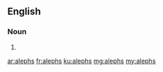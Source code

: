 ==English==

===Noun===
{{head|en|plural}}

# {{plural of|aleph|lang=en|nocat=1}}

[[ar:alephs]]
[[fr:alephs]]
[[ku:alephs]]
[[mg:alephs]]
[[my:alephs]]